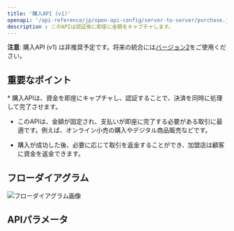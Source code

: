 ```yaml
---
title: '購入API (v1)'
openapi: '/api-reference/jp/open-api-config/server-to-server/purchase.json POST /api/v1/server-to-server-interface/payment'
description : このAPIは認証後に即座に金額をキャプチャします。
---
```


<Warning>**注意**: 購入API (v1) は非推奨予定です。将来の統合には[バージョン2](/api-reference/jp/server-to-server/authorizationv2)をご使用ください。</Warning>


## 重要なポイント

<Info>
  * 購入APIは、資金を即座にキャプチャし、認証することで、決済を同時に処理して完了させます。

  * このAPIは、金額が固定され、支払いが即座に完了する必要がある取引に最適です。例えば、オンライン小売の購入やデジタル商品販売などです。

  * 購入が成功した後、必要に応じて取引を返金することができ、加盟店は顧客に資金を返金できます。
</Info>

## フローダイアグラム

![フローダイアグラム画像](/images/timeline-diagram/flows-API-Purchase-jp.svg)

## APIパラメータ

